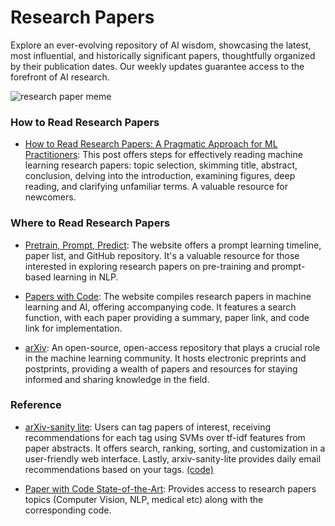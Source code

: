 # Research Papers

Explore an ever-evolving repository of AI wisdom, showcasing the latest, most influential, and historically significant papers, thoughtfully organized by their publication dates. Our weekly updates guarantee access to the forefront of AI research.

![research paper meme](/static/img/memes/r&dMeme.png)

### How to Read Research Papers

- [How to Read Research Papers: A Pragmatic Approach for ML Practitioners](https://developer.nvidia.com/blog/how-to-read-research-papers-a-pragmatic-approach-for-ml-practitioners/): This post offers steps for effectively reading machine learning research papers: topic selection, skimming title, abstract, conclusion, delving into the introduction, examining figures, deep reading, and clarifying unfamiliar terms. A valuable resource for newcomers.

### Where to Read Research Papers 

- [Pretrain, Prompt, Predict](http://pretrain.nlpedia.ai/): The website offers a prompt learning timeline, paper list, and GitHub repository. It's a valuable resource for those interested in exploring research papers on pre-training and prompt-based learning in NLP.

- [Papers with Code](https://paperswithcode.com/): The website compiles research papers in machine learning and AI, offering accompanying code. It features a search function, with each paper providing a summary, paper link, and code link for implementation.

- [arXiv](https://arxiv.org/): An open-source, open-access repository that plays a crucial role in the machine learning community. It hosts electronic preprints and postprints, providing a wealth of papers and resources for staying informed and sharing knowledge in the field.

### Reference

- [arXiv-sanity lite](https://arxiv-sanity-lite.com/): Users can tag papers of interest, receiving recommendations for each tag using SVMs over tf-idf features from paper abstracts. It offers search, ranking, sorting, and customization in a user-friendly web interface. Lastly, arxiv-sanity-lite provides daily email recommendations based on your tags. [(code)](https://github.com/karpathy/arxiv-sanity-lite)

- [Paper with Code State-of-the-Art](https://paperswithcode.com/sota): Provides access to research papers topics (Computer Vision, NLP, medical etc) along with the corresponding code.
